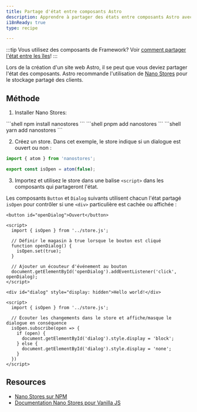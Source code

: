 ```yaml
---
title: Partage d'état entre composants Astro
description: Apprendre à partager des états entre composants Astro avec Nano Stores.
i18nReady: true
type: recipe

---
```


:::tip
Vous utilisez des composants de Framework? Voir [comment partager l'état entre les îles](/fr/recipes/sharing-state-islands/)!
:::

Lors de la création d'un site web Astro, il se peut que vous deviez partager l'état des composants. Astro recommande l'utilisation de [Nano Stores](https://github.com/nanostores/nanostores) pour le stockage partagé des clients.

## Méthode

1. Installer Nano Stores:

  <PackageManagerTabs>
    <Fragment slot="npm">
    ```shell
    npm install nanostores
    ```
    </Fragment>
    <Fragment slot="pnpm">
    ```shell
    pnpm add nanostores
    ```
    </Fragment>
    <Fragment slot="yarn">
    ```shell
    yarn add nanostores
    ```
    </Fragment>
  </PackageManagerTabs>

2. Créez un store. Dans cet exemple, le store indique si un dialogue est ouvert ou non :

  ```ts title="src/store.js"
  import { atom } from 'nanostores';

  export const isOpen = atom(false);
  ```

3. Importez et utilisez le store dans une balise `<script>` dans les composants qui partageront l'état.

Les composants `Button` et `Dialog` suivants utilisent chacun l'état partagé `isOpen` pour contrôler si une `<div>` particulière est cachée ou affichée :

  ```astro title="src/components/Button.astro"
  <button id="openDialog">Ouvert</button>

  <script>
    import { isOpen } from '../store.js';
    
    // Définir le magasin à true lorsque le bouton est cliqué
    function openDialog() {
      isOpen.set(true);
    }

    // Ajouter un écouteur d'événement au bouton
    document.getElementById('openDialog').addEventListener('click', openDialog);
  </script>
  ```

  ```astro title="src/components/Dialog.astro"
  <div id="dialog" style="display: hidden">Hello world!</div>

  <script>
    import { isOpen } from '../store.js';

    // Écouter les changements dans le store et affiche/masque le dialogue en conséquence    
    isOpen.subscribe(open => {
      if (open) {
        document.getElementById('dialog').style.display = 'block';
      } else {
        document.getElementById('dialog').style.display = 'none';
      }
    })
  </script>
  ```

## Resources

- [Nano Stores sur NPM](https://www.npmjs.com/package/nanostores)
- [Documentation Nano Stores pour Vanilla JS](https://github.com/nanostores/nanostores#vanilla-js)